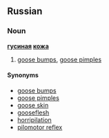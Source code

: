 ==Russian==
===Noun===
'''[[гусиный|гусиная]] [[кожа]]'''
#[[goose bumps]], [[goose pimples]]

====Synonyms====
*[[goose bumps]]
*[[goose pimples]]
*[[goose skin]]
*[[gooseflesh]]
*[[horripilation]]
*[[pilomotor reflex]]